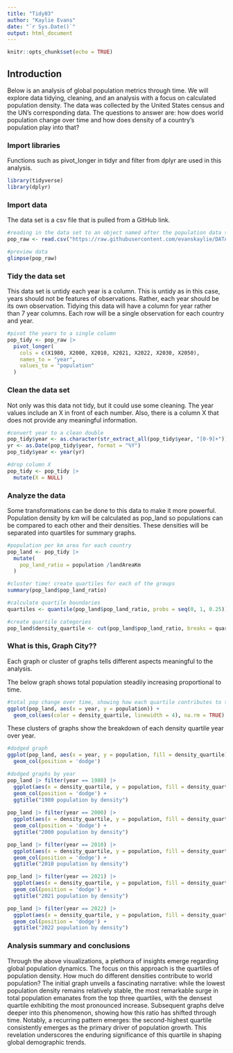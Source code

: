```yaml
---
title: "Tidy03"
author: "Kaylie Evans"
date: "`r Sys.Date()`"
output: html_document
---
```


```r
knitr::opts_chunk$set(echo = TRUE)
```

## Introduction
Below is an analysis of global population metrics through time. We will explore data tidying, cleaning, and an analysis with a focus on calculated population density. The data was collected by the United States census and the UN's corresponding data. The questions to answer are: how does world population change over time and how does density of a country's population play into that?

### Import libraries
Functions such as pivot_longer in tidyr and filter from dplyr are used in this analysis.
```r
library(tidyverse)
library(dplyr)
```

### Import data
The data set is a csv file that is pulled from a GitHub link.
```r
#reading in the data set to an object named after the population data set (pop_raw)
pop_raw <- read.csv("https://raw.githubusercontent.com/evanskaylie/DATA607/main/world_population_data.csv")

#preview data
glimpse(pop_raw)
```


### Tidy the data set
This data set is untidy each year is a column. This is untidy as in this case, years should not be features of observations. Rather, each year should be its own observation. Tidying this data will have a column for year rather than 7 year columns. Each row will be a single observation for each country and year.
```r
#pivot the years to a single column
pop_tidy <- pop_raw |>
  pivot_longer(
    cols = c(X1980, X2000, X2010, X2021, X2022, X2030, X2050),
    names_to = "year",
    values_to = "population"
  ) 
```


### Clean the data set 
Not only was this data not tidy, but it could use some cleaning. The year values include an X in front of each number. Also, there is a column X that does not provide any meaningful information. 
```r
#convert year to a clean double
pop_tidy$year <- as.character(str_extract_all(pop_tidy$year, "[0-9]+"))
yr <- as.Date(pop_tidy$year, format = "%Y")
pop_tidy$year <- year(yr)

#drop column X
pop_tidy <- pop_tidy |>
  mutate(X = NULL)
```


### Analyze the data 
Some transformations can be done to this data to make it more powerful. Population density by km will be calculated as pop_land so populations can be compared to each other and their densities. These densities will be separated into quartiles for summary graphs. 
```r
#population per km area for each country 
pop_land <- pop_tidy |>
  mutate(
    pop_land_ratio = population /landAreaKm
  ) 

#cluster time! create quartiles for each of the groups
summary(pop_land$pop_land_ratio)

#calculate quartile boundaries
quartiles <- quantile(pop_land$pop_land_ratio, probs = seq(0, 1, 0.25))

#create quartile categories
pop_land$density_quartile <- cut(pop_land$pop_land_ratio, breaks = quartiles, labels = c("lowest", "low", "mid", "high"))
```


### What is this, Graph City??
Each graph or cluster of graphs tells different aspects meaningful to the analysis. 


The below graph shows total population steadily increasing proportional to time. 
```r
#total pop change over time, showing how each quartile contributes to total population
ggplot(pop_land, aes(x = year, y = population)) +
  geom_col(aes(color = density_quartile, linewidth = 4), na.rm = TRUE) 
```


These clusters of graphs show the breakdown of each density quartile year over year.
```r
#dodged graph
ggplot(pop_land, aes(x = year, y = population, fill = density_quartile)) + 
  geom_col(position = 'dodge')

#dodged graphs by year
pop_land |> filter(year == 1980) |>
  ggplot(aes(x = density_quartile, y = population, fill = density_quartile)) + 
  geom_col(position = 'dodge') + 
  ggtitle("1980 population by density")
  
pop_land |> filter(year == 2000) |>
  ggplot(aes(x = density_quartile, y = population, fill = density_quartile)) + 
  geom_col(position = 'dodge') + 
  ggtitle("2000 population by density")

pop_land |> filter(year == 2010) |>
  ggplot(aes(x = density_quartile, y = population, fill = density_quartile)) + 
  geom_col(position = 'dodge') + 
  ggtitle("2010 population by density")

pop_land |> filter(year == 2021) |>
  ggplot(aes(x = density_quartile, y = population, fill = density_quartile)) + 
  geom_col(position = 'dodge') + 
  ggtitle("2021 population by density")

pop_land |> filter(year == 2022) |>
  ggplot(aes(x = density_quartile, y = population, fill = density_quartile)) + 
  geom_col(position = 'dodge') + 
  ggtitle("2022 population by density")
```

### Analysis summary and conclusions
Through the above visualizations, a plethora of insights emerge regarding global population dynamics. The focus on this approach is the quartiles of population density. How much do different densities contribute to world population? The initial graph unveils a fascinating narrative: while the lowest population density remains relatively stable, the most remarkable surge in total population emanates from the top three quartiles, with the densest quartile exhibiting the most pronounced increase. Subsequent graphs delve deeper into this phenomenon, showing how this ratio has shifted through time. Notably, a recurring pattern emerges: the second-highest quartile consistently emerges as the primary driver of population growth. This revelation underscores the enduring significance of this quartile in shaping global demographic trends.
